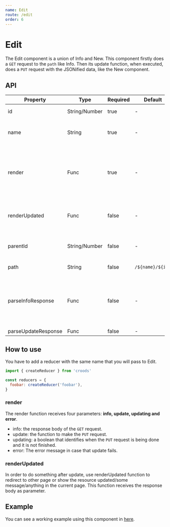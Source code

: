 ```yaml
---
name: Edit
route: /edit
order: 6
---
```


# Edit

The Edit component is a union of Info and New.
This component firstly does a `GET` request to the `path` like Info. Then its update function, when executed, does a `PUT` request with the JSONified data, like the New component.

## API

| Property            | Type          | Required | Default          | Description                                                                                                                     |
| ------------------- | ------------- | -------- | ---------------- | ------------------------------------------------------------------------------------------------------------------------------- |
| id                  | String/Number | true     | -                | Ex: 1234 or '1234'                                                                                                              |
| name                | String        | true     | -                | Defines the deep properties used in the component. Ex: foo.bar                                                                  |
| render              | Func          | true     | -                | A function returning a React Node. Ex: ({ info = {}, update = (id, ...attributes), updating = bool, error }, props) -> < JSX /> |
| renderUpdated       | Func          | false    | -                | A function returning a React Node. Ex: (updated = {}) -> < JSX />                                                               |
| parentId            | String/Number | false    | -                | Parent element's Id, for more specificity in changes.                                                                           |
| path                | String        | false    | `/${name}/${id}` | Ex: /foo/bar-\_12?&=                                                                                                            |
| parseInfoResponse   | Func          | false    | -                | Parse specific responses to adjust the API to croods patterns. Ex: (json, response, requestAttributes) -> Object                |
| parseUpdateResponse | Func          | false    | -                |                                                                                                                                 |

## How to use

You have to add a reducer with the same name that you will pass to Edit.

```javascript
import { createReducer } from 'croods'

const reducers = {
  foobar: createReducer('foobar'),
}
```

### render

The render function receives four parameters: **info, update, updating and error**.

- info: the response body of the `GET` request.
- update: the function to make the `PUT` request.
- updating: a boolean that identifies when the `PUT` request is being done and it is not finished.
- error: The error message in case that update fails.

### renderUpdated

In order to do something after update, use renderUpdated function to
redirect to other page or show the resource updated/some message/anything in the current page.
This function receives the response body as parameter.

## Example

You can see a working example using this component in [here](https://github.com/SeasonedSoftware/croods/blob/master/example/src/colors/Edit.js).
